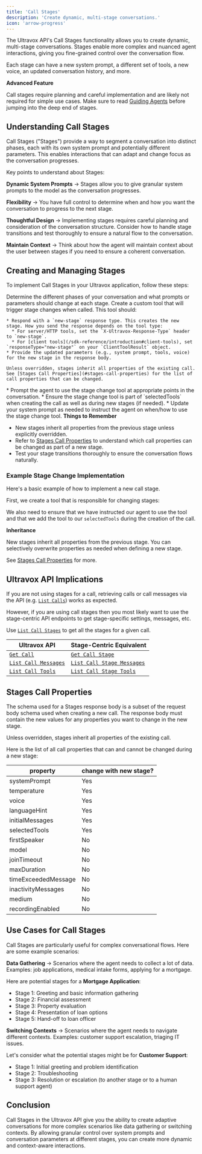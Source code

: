 ```yaml
---
title: 'Call Stages'
description: 'Create dynamic, multi-stage conversations.'
icon: 'arrow-progress'
---
```


The Ultravox API's Call Stages functionality allows you to create dynamic, multi-stage conversations. Stages enable more complex and nuanced agent interactions, giving you fine-grained control over the conversation flow.

Each stage can have a new system prompt, a different set of tools, a new voice, an updated conversation history, and more.

<Note>
  <b>Advanced Feature</b>
  
  Call stages require planning and careful implementation and are likely not required for simple use cases. Make sure to read [Guiding Agents](/guides/guidingagents) before jumping into the deep end of stages.
</Note>

## Understanding Call Stages

Call Stages ("Stages") provide a way to segment a conversation into distinct phases, each with its own system prompt and potentially different parameters. This enables interactions that can adapt and change focus as the conversation progresses.

Key points to understand about Stages:

**Dynamic System Prompts** → Stages allow you to give granular system prompts to the model as the conversation progresses.

**Flexibility** → You have full control to determine when and how you want the conversation to progress to the next stage.

**Thoughtful Design** → Implementing stages requires careful planning and consideration of the conversation structure. Consider how to handle stage transitions and test thoroughly to ensure a natural flow to the conversation.

**Maintain Context** → Think about how the agent will maintain context about the user between stages if you need to ensure a coherent conversation.


## Creating and Managing Stages

To implement Call Stages in your Ultravox application, follow these steps:

<Steps>
  <Step title="Plan Your Stages">
    Determine the different phases of your conversation and what prompts or parameters should change at each stage.
  </Step>
  <Step title="Implement a Stage Change Tool">
    Create a custom tool that will trigger stage changes when called. This tool should:

    * Respond with a `new-stage` response type. This creates the new stage. How you send the response depends on the tool type:
      * For server/HTTP tools, set the `X-Ultravox-Response-Type` header to `new-stage`.
      * For [client tools](/sdk-reference/introduction#client-tools), set `responseType="new-stage"` on your `ClientToolResult` object.
    * Provide the updated parameters (e.g., system prompt, tools, voice) for the new stage in the response body.

    Unless overridden, stages inherit all properties of the existing call. See [Stages Call Properties](#stages-call-properties) for the list of call properties that can be changed.
  </Step>
  <Step title="Configure Stage Transitions">
    * Prompt the agent to use the stage change tool at appropriate points in the conversation.
    * Ensure the stage change tool is part of `selectedTools` when creating the call as well as during new stages (if needed).
    * Update your system prompt as needed to instruct the agent on when/how to use the stage change tool.
  </Step>
</Steps>

<Warning>
  <b>Things to Remember</b>

  * New stages inherit all properties from the previous stage unless explicitly overridden.
  * Refer to [Stages Call Properties](#stages-call-properties) to understand which call properties can be changed as part of a new stage.
  * Test your stage transitions thoroughly to ensure the conversation flows naturally.
</Warning>

### Example Stage Change Implementation

Here's a basic example of how to implement a new call stage.

First, we create a tool that is responsible for changing stages:


<callStageTool />

We also need to ensure that we have instructed our agent to use the tool and that we add the tool to our `selectedTools` during the creation of the call.


<callStage />

<Tip>
  <b>Inheritance</b>

  New stages inherit all properties from the previous stage.
  You can selectively overwrite properties as needed when defining a new stage.

  See [Stages Call Properties](#stages-call-properties) for more.
</Tip>

## Ultravox API Implications

If you are not using stages for a call, retrieving calls or call messages via the API (e.g. [`List Calls`](/api-reference/calls/calls-list)) works as expected.

However, if you are using call stages then you most likely want to use the stage-centric API endpoints to get stage-specific settings, messages, etc.

Use [`List Call Stages`](/api-reference/calls/calls-stages-list) to get all the stages for a given call.

| Ultravox API                                                     | Stage-Centric Equivalent                           |
|----------------------------------------------------------------- | -------------------------------------------------- |
| [`Get Call`](/api-reference/calls/calls-get)                     | [`Get Call Stage`](/api-reference/calls/calls-stages-get)          |
| [`List Call Messages`](/api-reference/calls/calls-messages-list) | [`List Call Stage Messages`](/api-reference/calls/calls-stages-messages-list) |
| [`List Call Tools`](/api-reference/calls/calls-tools-list)       | [`List Call Stage Tools`](/api-reference/calls/calls-stages-tools-list)    |


## Stages Call Properties

<Tip>
  The schema used for a Stages response body is a subset of the request body schema used when creating a new call. The response body must contain the new values for any properties you want to change in the new stage.
</Tip>

Unless overridden, stages inherit all properties of the existing call.

Here is the list of all call properties that can and cannot be changed during a new stage:

| property            | change with new stage? |
|-------------------- | ---------------------- |
| systemPrompt        | Yes                    |
| temperature         | Yes                    |
| voice               | Yes                    |
| languageHint        | Yes                    |
| initialMessages     | Yes                    |
| selectedTools       | Yes                    |
| firstSpeaker        | No                     |
| model               | No                     |
| joinTimeout         | No                     |
| maxDuration         | No                     |
| timeExceededMessage | No                     |
| inactivityMessages  | No                     |
| medium              | No                     |
| recordingEnabled    | No                     |


## Use Cases for Call Stages

Call Stages are particularly useful for complex conversational flows. Here are some example scenarios:

**Data Gathering** → Scenarios where the agent needs to collect a lot of data. Examples: job applications, medical intake forms, applying for a mortgage.

Here are potential stages for a **Mortgage Application**:
- Stage 1: Greeting and basic information gathering
- Stage 2: Financial assessment
- Stage 3: Property evaluation
- Stage 4: Presentation of loan options
- Stage 5: Hand-off to loan officer

**Switching Contexts** → Scenarios where the agent needs to navigate different contexts. Examples: customer support escalation, triaging IT issues.
    
Let's consider what the potential stages might be for **Customer Support**: 
- Stage 1: Initial greeting and problem identification
- Stage 2: Troubleshooting
- Stage 3: Resolution or escalation (to another stage or to a human support agent)

## Conclusion

Call Stages in the Ultravox API give you the ability to create adaptive conversations for more complex scenarios like data gathering or switching contexts. By allowing granular control over system prompts and conversation parameters at different stages, you can create more dynamic and context-aware interactions.